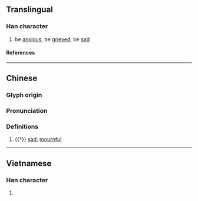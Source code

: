 {{character info/new}}
==Translingual==

===Han character===
{{Han char|rn=61|rad=心|as=05|sn=8|four=91027|canj=PMOB|ids=⿰忄丙}}

# be [[anxious]], be [[grieved]], be [[sad]]

====References====
{{Han ref|kx=0382.220|dkj=10495|dj=0712.120|hdz=42284.030|uh=6032}}

----
==Chinese==
{{zh-forms}}

===Glyph origin===
{{Han etym}}

===Pronunciation===
{{zh-pron
|m=bǐng
|c=bing2
|mc=y
|oc=y
|cat=a
}}

===Definitions===
{{zh-hanzi}}

# {{†}} [[sad]]; [[mournful]]

----

==Vietnamese==

===Han character===
{{vi-readings|rs=心05|reading=biếng}}

# {{rfdef|vi|sort=心05}}